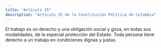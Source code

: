 ```yaml
---
title: "Artículo 25"
description: "Artículo 25 de la Constitución Política de Colombia"
---
```


El trabajo es un derecho y una obligación social y goza, en todas sus modalidades, de
la especial protección del Estado. Toda persona tiene
derecho a un trabajo en condiciones dignas y justas.